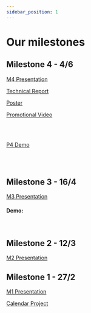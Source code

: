 ```yaml
---
sidebar_position: 1
---
```



# Our milestones

## Milestone 4 - 4/6

[M4 Presentation](/pdf/M4_-_DSD_Presentation.pdf)

[Technical Report](/pdf/TechnicalReport.pdf)

[Poster](/pdf/LEI_PI_Grupo-1.pdf)

<a href="https://drive.google.com/drive/u/2/folders/184VTMsuN0xmkvsj7pEcF24794FyAptZQ">Promotional Video</a>

<br/>
<br/>

<a href="https://drive.google.com/drive/u/2/folders/184VTMsuN0xmkvsj7pEcF24794FyAptZQ">P4 Demo</a>
 
<br/>
<br/>

## Milestone 3 - 16/4

[M3 Presentation](/pdf/M3_-_DSD_Presentation.pdf)

#### Demo:
<ReactPlayer playing controls url='videos/PI_M3_demo.mp4' />  

<br/>

## Milestone 2 - 12/3

[M2 Presentation](/pdf/M2_-_DSD_Presentation.pdf)

## Milestone 1 - 27/2

[M1 Presentation](/pdf/M1_-_DSD_Presentation.pdf)

[Calendar Project](/pdf/Calendar_PI.pdf)
